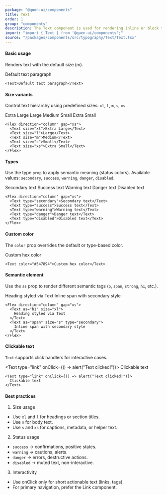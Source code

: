 ```yaml
---
package: "@quen-ui/components"
title: Text
order: 1
group: "components"
description: The Text component is used for rendering inline or block text with configurable size, semantic tag, and status-based styles. It helps to keep typography consistent across the design system.
import: "import { Text } from '@quen-ui/components';"
source: "/packages/components/src/typography/Text/Text.tsx"
---
```



#### Basic usage

Renders text with the default size (m).

<Text>Default text paragraph</Text>

```tsx
<Text>Default text paragraph</Text>
```

#### Size variants

Control text hierarchy using predefined sizes: `xl`, `l`, `m`, `s`, `xs`.

<Flex direction="column" gap="xs">
  <Text size="xl">Extra Large</Text>
  <Text size="l">Large</Text>
  <Text size="m">Medium</Text>
  <Text size="s">Small</Text>
  <Text size="xs">Extra Small</Text>
</Flex>

```tsx
<Flex direction="column" gap="xs">
  <Text size="xl">Extra Large</Text>
  <Text size="l">Large</Text>
  <Text size="m">Medium</Text>
  <Text size="s">Small</Text>
  <Text size="xs">Extra Small</Text>
</Flex>
```

#### Types

Use the type `prop` to apply semantic meaning (status colors). Available values: `secondary`, `success`, `warning`, `danger`, `disabled`.

<Flex direction="column" gap="xs">
  <Text type="secondary">Secondary text</Text>
  <Text type="success">Success text</Text>
  <Text type="warning">Warning text</Text>
  <Text type="danger">Danger text</Text>
  <Text type="disabled">Disabled text</Text>
</Flex>

```tsx
<Flex direction="column" gap="xs">
  <Text type="secondary">Secondary text</Text>
  <Text type="success">Success text</Text>
  <Text type="warning">Warning text</Text>
  <Text type="danger">Danger text</Text>
  <Text type="disabled">Disabled text</Text>
</Flex>
```

#### Custom color

The `color` prop overrides the default or type-based color.

<Text color="#547894">Custom hex color</Text>

```tsx
<Text color="#547894">Custom hex color</Text>
```

#### Semantic element

Use the `as` prop to render different semantic tags (`p`, `span`, `strong`, `h1`, etc.).

<Flex direction="column" gap="xs">
  <Text as="h1" size="xl">
    Heading styled via Text
  </Text>
  <Text as="span" size="s" type="secondary">
    Inline span with secondary style
  </Text>
</Flex>

```tsx
<Flex direction="column" gap="xs">
  <Text as="h1" size="xl">
    Heading styled via Text
  </Text>
  <Text as="span" size="s" type="secondary">
    Inline span with secondary style
  </Text>
</Flex>
```

#### Clickable text

`Text` supports click handlers for interactive cases.

<Text type="link" onClick={() => alert("Text clicked!")}>
  Clickable text
</Text>

```tsx
<Text type="link" onClick={() => alert("Text clicked!")}>
  Clickable text
</Text>
```

#### Best practices

1. Size usage
  - Use `xl` and `l` for headings or section titles.
  - Use `m` for body text.
  - Use `s` and `xs` for captions, metadata, or helper text.

2. Status usage
  - `success` → confirmations, positive states.
  - `warning` → cautions, alerts.
  - `danger` → errors, destructive actions.
  - `disabled` → muted text, non-interactive.

3. Interactivity
  - Use onClick only for short actionable text (links, tags).
  - For primary navigation, prefer the Link component.
